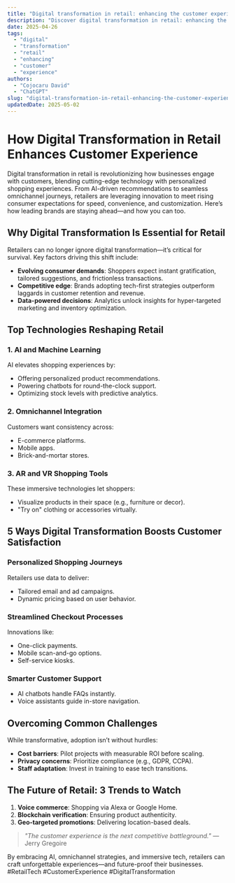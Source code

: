 ```yaml
---
title: "Digital transformation in retail: enhancing the customer experience"
description: "Discover digital transformation in retail: enhancing the customer experience with this in-depth guide, providing actionable insights and practical tips to boost your knowledge and results."
date: 2025-04-26
tags:
  - "digital"
  - "transformation"
  - "retail"
  - "enhancing"
  - "customer"
  - "experience"
authors:
  - "Cojocaru David"
  - "ChatGPT"
slug: "digital-transformation-in-retail-enhancing-the-customer-experience"
updatedDate: 2025-05-02
---
```


# How Digital Transformation in Retail Enhances Customer Experience  

Digital transformation in retail is revolutionizing how businesses engage with customers, blending cutting-edge technology with personalized shopping experiences. From AI-driven recommendations to seamless omnichannel journeys, retailers are leveraging innovation to meet rising consumer expectations for speed, convenience, and customization. Here’s how leading brands are staying ahead—and how you can too.  

## Why Digital Transformation Is Essential for Retail  

Retailers can no longer ignore digital transformation—it’s critical for survival. Key factors driving this shift include:  

- **Evolving consumer demands**: Shoppers expect instant gratification, tailored suggestions, and frictionless transactions.  
- **Competitive edge**: Brands adopting tech-first strategies outperform laggards in customer retention and revenue.  
- **Data-powered decisions**: Analytics unlock insights for hyper-targeted marketing and inventory optimization.  

## Top Technologies Reshaping Retail  

### 1. AI and Machine Learning  
AI elevates shopping experiences by:  
- Offering personalized product recommendations.  
- Powering chatbots for round-the-clock support.  
- Optimizing stock levels with predictive analytics.  

### 2. Omnichannel Integration  
Customers want consistency across:  
- E-commerce platforms.  
- Mobile apps.  
- Brick-and-mortar stores.  

### 3. AR and VR Shopping Tools  
These immersive technologies let shoppers:  
- Visualize products in their space (e.g., furniture or decor).  
- "Try on" clothing or accessories virtually.  

## 5 Ways Digital Transformation Boosts Customer Satisfaction  

### Personalized Shopping Journeys  
Retailers use data to deliver:  
- Tailored email and ad campaigns.  
- Dynamic pricing based on user behavior.  

### Streamlined Checkout Processes  
Innovations like:  
- One-click payments.  
- Mobile scan-and-go options.  
- Self-service kiosks.  

### Smarter Customer Support  
- AI chatbots handle FAQs instantly.  
- Voice assistants guide in-store navigation.  

## Overcoming Common Challenges  

While transformative, adoption isn’t without hurdles:  

- **Cost barriers**: Pilot projects with measurable ROI before scaling.  
- **Privacy concerns**: Prioritize compliance (e.g., GDPR, CCPA).  
- **Staff adaptation**: Invest in training to ease tech transitions.  

## The Future of Retail: 3 Trends to Watch  

1. **Voice commerce**: Shopping via Alexa or Google Home.  
2. **Blockchain verification**: Ensuring product authenticity.  
3. **Geo-targeted promotions**: Delivering location-based deals.  

> *"The customer experience is the next competitive battleground."* — Jerry Gregoire  

By embracing AI, omnichannel strategies, and immersive tech, retailers can craft unforgettable experiences—and future-proof their businesses. #RetailTech #CustomerExperience #DigitalTransformation